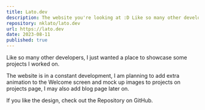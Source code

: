 ```yaml
---
title: Lato.dev
description: The website you're looking at :D Like so many other developers, I just wanted a place to showcase some projects I worked on. If you like the design, check out the Repository on GitHub.
repository: nklato/lato.dev
url: https://lato.dev
date: 2023-08-11
published: true
---
```



Like so many other developers, I just wanted a place to showcase some projects I worked on.

The website is in a constant development, I am planning to add extra animation to the Welcome screen and mock up images to projects on projects page, I may also add blog page later on.

If you like the design, check out the Repository on GitHub.

